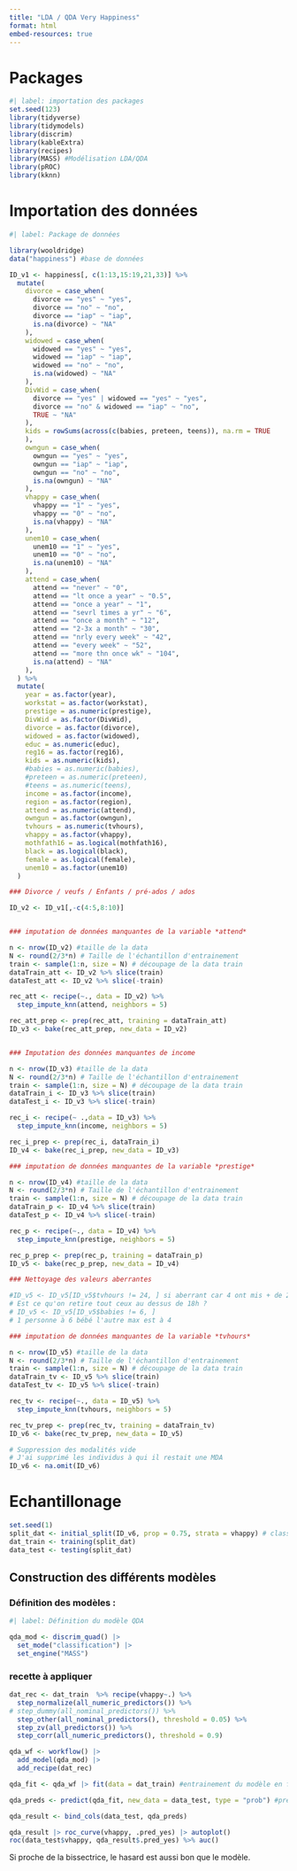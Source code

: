 ```yaml
---
title: "LDA / QDA Very Happiness"
format: html
embed-resources: true
---
```


# Packages

```r
#| label: importation des packages
set.seed(123)
library(tidyverse)
library(tidymodels)
library(discrim)
library(kableExtra)
library(recipes)
library(MASS) #Modélisation LDA/QDA
library(pROC)
library(kknn)
```

# Importation des données

```r
#| label: Package de données

library(wooldridge)
data("happiness") #base de données

ID_v1 <- happiness[, c(1:13,15:19,21,33)] %>%
  mutate(
    divorce = case_when(
      divorce == "yes" ~ "yes",
      divorce == "no" ~ "no",
      divorce == "iap" ~ "iap",
      is.na(divorce) ~ "NA"
    ),
    widowed = case_when(
      widowed == "yes" ~ "yes",
      widowed == "iap" ~ "iap",
      widowed == "no" ~ "no",
      is.na(widowed) ~ "NA"
    ),
    DivWid = case_when(
      divorce == "yes" | widowed == "yes" ~ "yes",
      divorce == "no" & widowed == "iap" ~ "no",
      TRUE ~ "NA"
    ),
    kids = rowSums(across(c(babies, preteen, teens)), na.rm = TRUE
    ),
    owngun = case_when(
      owngun == "yes" ~ "yes",
      owngun == "iap" ~ "iap",
      owngun == "no" ~ "no",
      is.na(owngun) ~ "NA"
    ),
    vhappy = case_when(
      vhappy == "1" ~ "yes",
      vhappy == "0" ~ "no",
      is.na(vhappy) ~ "NA"
    ),
    unem10 = case_when(
      unem10 == "1" ~ "yes",
      unem10 == "0" ~ "no",
      is.na(unem10) ~ "NA"
    ),
    attend = case_when(
      attend == "never" ~ "0",
      attend == "lt once a year" ~ "0.5",
      attend == "once a year" ~ "1",
      attend == "sevrl times a yr" ~ "6",
      attend == "once a month" ~ "12",
      attend == "2-3x a month" ~ "30",
      attend == "nrly every week" ~ "42",
      attend == "every week" ~ "52",
      attend == "more thn once wk" ~ "104",
      is.na(attend) ~ "NA"
    ),
  ) %>%
  mutate(
    year = as.factor(year),
    workstat = as.factor(workstat),
    prestige = as.numeric(prestige),
    DivWid = as.factor(DivWid),
    divorce = as.factor(divorce),
    widowed = as.factor(widowed),
    educ = as.numeric(educ),
    reg16 = as.factor(reg16),
    kids = as.numeric(kids),
    #babies = as.numeric(babies),
    #preteen = as.numeric(preteen),
    #teens = as.numeric(teens),
    income = as.factor(income),
    region = as.factor(region),
    attend = as.numeric(attend),
    owngun = as.factor(owngun),
    tvhours = as.numeric(tvhours),
    vhappy = as.factor(vhappy),
    mothfath16 = as.logical(mothfath16),
    black = as.logical(black),
    female = as.logical(female),
    unem10 = as.factor(unem10)
  )

### Divorce / veufs / Enfants / pré-ados / ados

ID_v2 <- ID_v1[,-c(4:5,8:10)]


### imputation de données manquantes de la variable *attend*

n <- nrow(ID_v2) #taille de la data
N <- round(2/3*n) # Taille de l'échantillon d'entrainement
train <- sample(1:n, size = N) # découpage de la data train
dataTrain_att <- ID_v2 %>% slice(train)
dataTest_att <- ID_v2 %>% slice(-train)

rec_att <- recipe(~., data = ID_v2) %>% 
  step_impute_knn(attend, neighbors = 5)

rec_att_prep <- prep(rec_att, training = dataTrain_att)
ID_v3 <- bake(rec_att_prep, new_data = ID_v2)


### Imputation des données manquantes de income

n <- nrow(ID_v3) #taille de la data
N <- round(2/3*n) # Taille de l'échantillon d'entrainement
train <- sample(1:n, size = N) # découpage de la data train
dataTrain_i <- ID_v3 %>% slice(train)
dataTest_i <- ID_v3 %>% slice(-train)

rec_i <- recipe(~ .,data = ID_v3) %>% 
  step_impute_knn(income, neighbors = 5)

rec_i_prep <- prep(rec_i, dataTrain_i)
ID_v4 <- bake(rec_i_prep, new_data = ID_v3)

### imputation de données manquantes de la variable *prestige*

n <- nrow(ID_v4) #taille de la data
N <- round(2/3*n) # Taille de l'échantillon d'entrainement
train <- sample(1:n, size = N) # découpage de la data train
dataTrain_p <- ID_v4 %>% slice(train)
dataTest_p <- ID_v4 %>% slice(-train)

rec_p <- recipe(~., data = ID_v4) %>% 
  step_impute_knn(prestige, neighbors = 5)

rec_p_prep <- prep(rec_p, training = dataTrain_p)
ID_v5 <- bake(rec_p_prep, new_data = ID_v4)

### Nettoyage des valeurs aberrantes

#ID_v5 <- ID_v5[ID_v5$tvhours != 24, ] si aberrant car 4 ont mis + de 24h
# Est ce qu'on retire tout ceux au dessus de 18h ?
# ID_v5 <- ID_v5[ID_v5$babies != 6, ]
# 1 personne à 6 bébé l'autre max est à 4

### imputation de données manquantes de la variable *tvhours*

n <- nrow(ID_v5) #taille de la data
N <- round(2/3*n) # Taille de l'échantillon d'entrainement
train <- sample(1:n, size = N) # découpage de la data train
dataTrain_tv <- ID_v5 %>% slice(train)
dataTest_tv <- ID_v5 %>% slice(-train)

rec_tv <- recipe(~., data = ID_v5) %>% 
  step_impute_knn(tvhours, neighbors = 5)

rec_tv_prep <- prep(rec_tv, training = dataTrain_tv)
ID_v6 <- bake(rec_tv_prep, new_data = ID_v5)

# Suppression des modalités vide
# J'ai supprimé les individus à qui il restait une MDA
ID_v6 <- na.omit(ID_v6)
```

# Echantillonage 

```r
set.seed(1)
split_dat <- initial_split(ID_v6, prop = 0.75, strata = vhappy) # classique 3 quart / 1 quart
dat_train <- training(split_dat)
data_test <- testing(split_dat)
```

## Construction des différents modèles

### Définition des modèles :

```r
#| label: Définition du modèle QDA

qda_mod <- discrim_quad() |> 
  set_mode("classification") |> 
  set_engine("MASS")
```

### recette à appliquer 

```r
dat_rec <- dat_train  %>% recipe(vhappy~.) %>% 
  step_normalize(all_numeric_predictors()) %>% 
# step_dummy(all_nominal_predictors()) %>% 
  step_other(all_nominal_predictors(), threshold = 0.05) %>% 
  step_zv(all_predictors()) %>% 
  step_corr(all_numeric_predictors(), threshold = 0.9)
```

```r
qda_wf <- workflow() |> 
  add_model(qda_mod) |> 
  add_recipe(dat_rec)
```

```r
qda_fit <- qda_wf |> fit(data = dat_train) #entrainement du modèle en fonction du workflow et par rapport à la data d'entrainement

qda_preds <- predict(qda_fit, new_data = data_test, type = "prob") #predit la data_test grâce aux données d'entrainements

qda_result <- bind_cols(data_test, qda_preds)
```

```r
qda_result |> roc_curve(vhappy, .pred_yes) |> autoplot()
roc(data_test$vhappy, qda_result$.pred_yes) %>% auc()
```

Si proche de la bissectrice, le hasard est aussi bon que le modèle.
